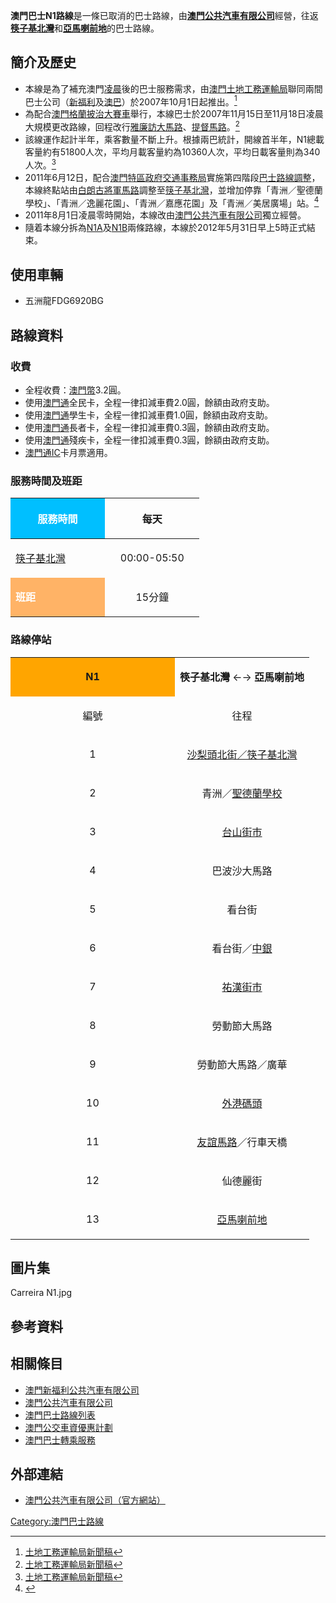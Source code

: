 {{澳門巴士路線基礎資訊
|路線號碼=N1
|代表圖像=Carreira N1.jpg
|圖像尺寸=300
|代表圖像二=
|圖像尺寸二=
|代表圖像三=
|圖像尺寸三=
|經營者=澳門公共汽車有限公司
|經營者二=
|所屬車廠=北安車廠
|路線用車=五洲龍FDG6920BG
|路綫資訊=
|起點站=[[沙梨頭北街／筷子基北灣總站|沙梨頭北街／筷子基北灣]]
|途經地點=
|去程途經地點=[[台山街市|台山街市]]、[[祐漢街市|祐漢街市]]、[[外港碼頭|外港碼頭]]、[[永利澳門|永利澳門]]
|回程途經地點=[[友誼大馬路|友誼馬路]]、[[黑沙環|黑沙環]]、[[蓮峰廟|蓮峰廟]]
|終點站= [[亞馬喇前地公共巴士轉乘區|亞馬喇前地]]（循環點）
|路線性質=循環夜間路線
|全程行駛里程=
|全程行車時間=
|單程行車時間=
|開辦日期=2007年10月7日
|停辦日期=2012年5月31日
|服務時間=00:00-05:50
|起點站服務時間=
|終點站服務時間=
|班次頻率=15分鐘
|全程收費=3.2
|收費備註=
|分段收費站點=
|去程分段收費站點=
|回程分段收費站點=
|服務時間以外替代路線=
|主要競爭交通=
|備註=
}}

'''澳門巴士N1路線'''是一條已取消的巴士路線，由'''[[澳門公共汽車有限公司|澳門公共汽車有限公司]]'''經營，往返'''[[沙梨頭北街／筷子基北灣總站|筷子基北灣]]'''和'''[[亞馬喇前地公共巴士轉乘區|亞馬喇前地]]'''的巴士路線。

==簡介及歷史==
* 本線是為了補充澳門[[凌晨|凌晨]]後的巴士服務需求，由[[澳門|澳門]][[土地工務運輸局|土地工務運輸局]]聯同兩間巴士公司（[[澳門新福利公共汽車有限公司|新福利]]及[[澳門公共汽車有限公司|澳巴]]）於2007年10月1日起推出。<ref>[http://www.dssopt.gov.mo/tc/news/index.php?id=437 土地工務運輸局新聞稿]{{dead link|date=2018年1月 |bot=InternetArchiveBot |fix-attempted=yes }}</ref>
*為配合[[澳門格蘭披治大賽車|澳門格蘭披治大賽車]]舉行，本線巴士於2007年11月15日至11月18日凌晨大規模更改路線，回程改行[[雅廉訪大馬路|雅廉訪大馬路]]、[[提督馬路|提督馬路]]。<ref>[http://www.dssopt.gov.mo/tc/news/index.php?id=458 土地工務運輸局新聞稿]{{dead link|date=2018年3月 |bot=InternetArchiveBot |fix-attempted=yes }}</ref>
*該線運作起計半年，乘客數量不斷上升。根據兩巴統計，開線首半年，N1總載客量約有51800人次，平均月載客量約為10360人次，平均日載客量則為340人次。<ref>[http://www.dssopt.gov.mo/tc/news/index.php?id=527 土地工務運輸局新聞稿]{{dead link|date=2018年3月 |bot=InternetArchiveBot |fix-attempted=yes }}</ref>
*2011年6月12日，配合[[澳門特區政府|澳門特區政府]][[交通事務局|交通事務局]]實施第四階段[[巴士路線調整|巴士路線調整]]，本線終點站由[[白朗古將軍馬路總站|白朗古將軍馬路]]調整至[[沙梨頭北街／筷子基北灣總站|筷子基北灣]]，並增加停靠「青洲／聖德蘭學校」、「青洲／逸麗花園」、「青洲／嘉應花園」及「青洲／美居廣場」站。<ref>{{cite news |title=第四階段巴士路線調整本月12日實施 |url=http://www.dsat.gov.mo/tc/news_detail.aspx?a_id=1207 |publisher=[[交通事務局|交通事務局]] |date=2011年6月4日 |accessdate=2015年2月17日 |archive-date=2015年2月13日 |archive-url=https://web.archive.org/web/20150213210211/http://www.dsat.gov.mo/tc/news_detail.aspx?a_id=1207 |dead-url=no }}</ref>
*2011年8月1日凌晨零時開始，本線改由[[澳門公共汽車有限公司|澳門公共汽車有限公司]]獨立經營。
*隨着本線分拆為[[澳門巴士N1A路線|N1A]]及[[澳門巴士N1B路線|N1B]]兩條路線，本線於2012年5月31日早上5時正式結束。

==使用車輛==
*五洲龍FDG6920BG

==路線資料==
===收費===
*全程收費：[[澳門幣|澳門幣]]3.2圓。
*使用[[澳門通|澳門通]]全民卡，全程一律扣減車費2.0圓，餘額由政府支助。
*使用[[澳門通|澳門通]]學生卡，全程一律扣減車費1.0圓，餘額由政府支助。
*使用[[澳門通|澳門通]]長者卡，全程一律扣減車費0.3圓，餘額由政府支助。
*使用[[澳門通|澳門通]]殘疾卡，全程一律扣減車費0.3圓，餘額由政府支助。
*[[澳門通|澳門通]]IC卡月票適用。

===服務時間及班距===
{| class="grey sortable wikitable" style="width:50%" 
|-
!style="background:#00BFFF; color:white" width="30%" |'''服務時間'''
! width="30%" | 每天
|-
! [[沙梨頭北街／筷子基北灣總站|筷子基北灣]]
| align="center" | 00:00-05:50
|-
!style="background:#FFB366; color:white" width="30%" |'''班距'''
| align="center" width="30%" | 15分鐘
|}

===路線停站===
{| border="1" cellpadding="4" cellspacing="0" style="margin: 1em 1em 1em 0; background: #F9F9F9; border: 1px #AAA solid; border-collapse: collapse; font-size: 100%;"
|-
| align=center style="background: #FFA500;" | '''N1'''
| align=center colspan=2| '''筷子基北灣''' ←→ '''亞馬喇前地'''
|-
! align=center bgcolor="silver"| 編號
! align=center width=45% bgcolor="silver"| 往程
! align=center width=45% bgcolor="silver"| 返程
|-
| 1||[[沙梨頭北街／筷子基北灣總站|沙梨頭北街／筷子基北灣]]||[[亞馬喇前地公共巴士轉乘區|亞馬喇前地]]
|-
| 2||青洲／[[聖德蘭學校|聖德蘭學校]]||[[葡京酒店|葡京酒店]]
|-
| 3||[[台山街市|台山街市]]||[[總統酒店|總統酒店]]
|-
| 4||巴波沙大馬路||[[友誼大馬路|友誼馬路]]／海景花園
|-
| 5||看台街||[[友誼大馬路|友誼馬路]]／海港街
|-
| 6||看台街／[[中國銀行澳門分行|中銀]]||黑沙環新街／南華
|-
| 7||[[祐漢街市|祐漢街市]]||黑沙環新街／海濱
|-
| 8||勞動節大馬路||黑沙環新街／建華
|-
| 9||勞動節大馬路／廣華||[[拱形馬路|拱形馬路]]／[[蓮峰廟|蓮峰廟]]
|-
| 10||[[外港碼頭總站|外港碼頭]]||第二警司處
|-
| 11||[[友誼大馬路|友誼馬路]]／行車天橋||青洲／嘉應花園
|-
| 12||仙德麗街||青洲／美居廣場
|-
| 13||[[亞馬喇前地公共巴士轉乘區|亞馬喇前地]]||[[沙梨頭北街／筷子基北灣總站|沙梨頭北街／筷子基北灣]]
|}

==圖片集==
<gallery>
Carreira N1.jpg

</gallery>

==參考資料==
<div class="references-small">
<references/>
</div>

==相關條目==
*[[澳門新福利公共汽車有限公司|澳門新福利公共汽車有限公司]]
*[[澳門公共汽車有限公司|澳門公共汽車有限公司]]
*[[澳門巴士路線列表|澳門巴士路線列表]]
*[[澳門公交車資優惠計劃|澳門公交車資優惠計劃]]
*[[澳門巴士轉乘服務|澳門巴士轉乘服務]]


== 外部連結 ==
*[http://www.transmac.com.mo/ 澳門公共汽車有限公司（官方網站）] {{Wayback|url=http://www.transmac.com.mo/ |date=20100310023129 }}
{{澳門巴士路線列表}}
[[Category:澳門巴士路線|Category:澳門巴士路線]]